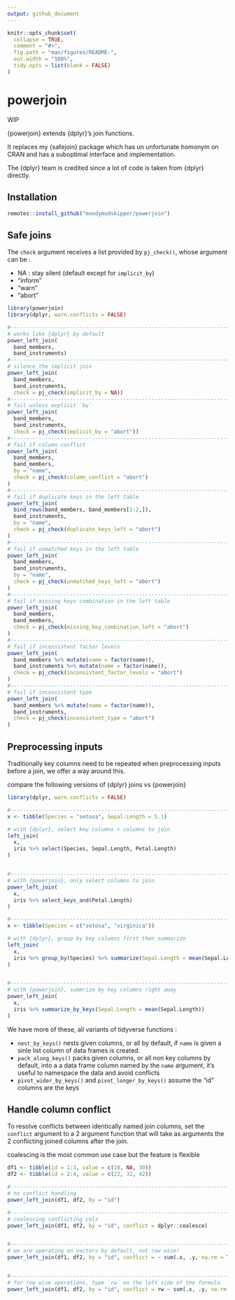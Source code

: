 ```yaml
---
output: github_document
---
```


<!-- README.md is generated from README.Rmd. Please edit that file -->

```r
knitr::opts_chunk$set(
  collapse = TRUE,
  comment = "#>",
  fig.path = "man/figures/README-",
  out.width = "100%",
  tidy.opts = list(blank = FALSE)
)
```

# powerjoin

WIP 

{powerjoin} extends {dplyr}'s join functions.

It replaces my {safejoin} package which has un unfortunate homonym on CRAN and
has a suboptimal interface and implementation.

The {dplyr} team is credited since a lot of code is taken from {dplyr} directly.

## Installation

``` r
remotes::install_github("moodymudskipper/powerjoin")
```

## Safe joins

The `check` argument  receives a list provided by `pj_check()`, whose argument
can be :

* NA : stay silent (default except for `implicit_by`)
* "inform"
* "warn"
* "abort"

```r
library(powerjoin)
library(dplyr, warn.conflicts = FALSE)

#-------------------------------------------------------------------------------
# works like {dplyr} by default 
power_left_join(
  band_members, 
  band_instruments)
#-------------------------------------------------------------------------------
# silence the implicit join
power_left_join(
  band_members, 
  band_instruments, 
  check = pj_check(implicit_by = NA))
#-------------------------------------------------------------------------------
# fail unless explicit `by`
power_left_join(
  band_members, 
  band_instruments, 
  check = pj_check(implicit_by = "abort"))
#-------------------------------------------------------------------------------
# fail if column conflict
power_left_join(
  band_members, 
  band_members,
  by = "name",
  check = pj_check(column_conflict = "abort")
)
#-------------------------------------------------------------------------------
# fail if duplicate keys in the left table
power_left_join(
  bind_rows(band_members, band_members[1:2,]), 
  band_instruments,
  by = "name",
  check = pj_check(duplicate_keys_left = "abort")
)
#-------------------------------------------------------------------------------
# fail if unmatched keys in the left table
power_left_join(
  band_members, 
  band_instruments,
  by = "name",
  check = pj_check(unmatched_keys_left = "abort")
)
#-------------------------------------------------------------------------------
# fail if missing keys combination in the left table
power_left_join(
  band_members, 
  band_members,
  check = pj_check(missing_key_combination_left = "abort")
)
#-------------------------------------------------------------------------------
# fail if inconsistent factor levels
power_left_join(
  band_members %>% mutate(name = factor(name)), 
  band_instruments %>% mutate(name = factor(name)), 
  check = pj_check(inconsistent_factor_levels = "abort")
)
#-------------------------------------------------------------------------------
# fail if inconsistent type
power_left_join(
  band_members %>% mutate(name = factor(name)), 
  band_instruments, 
  check = pj_check(inconsistent_type = "abort")
)
```

## Preprocessing inputs

Traditionally key columns need to be repeated when preprocessing inputs 
before a join, we offer a way around this.

compare the following versions of {dplyr} joins vs {powerjoin}

```r
library(dplyr, warn.conflicts = FALSE)

#-------------------------------------------------------------------------------
x <- tibble(Species = "setosa", Sepal.Length = 5.1)

# with {dplyr}, select key columns + columns to join
left_join(
  x,
  iris %>% select(Species, Sepal.Length, Petal.Length)
)


#-------------------------------------------------------------------------------
# with {powerjoin}, only select columns to join
power_left_join(
  x,
  iris %>% select_keys_and(Petal.Length)
)

#-------------------------------------------------------------------------------
x <- tibble(Species = c("setosa", "virginica"))

# with {dplyr}, group by key columns first then summarize
left_join(
  x,
  iris %>% group_by(Species) %>% summarize(Sepal.Length = mean(Sepal.Length), .groups = "drop")
)


#-------------------------------------------------------------------------------
# with {powerjoin}, summrize by key columns right away 
power_left_join(
  x,
  iris %>% summarize_by_keys(Sepal.Length = mean(Sepal.Length))
)
```

We have more of these, all variants of tidyverse functions :

* `nest_by_keys()` nests given columns, or all by default, if `name` is given
a sinle list column of data frames is created. 
* `pack_along_keys()` packs given columns, or all non key columns by default, into
a a data frame column named by the `name` argument, it's useful to namespace the
data and avoid conflicts
* `pivot_wider_by_keys()` and `pivot_longer_by_keys()` assume the "id" columns are the keys

## Handle column conflict

To resolve conflicts between identically named join columns, set the `conflict`
argument to a 2 argument function that will take as arguments the 2 conflicting 
joined columns after the join.

coalescing is the most common use case but the feature is flexible

```r
df1 <- tibble(id = 1:3, value = c(10, NA, 30))
df2 <- tibble(id = 2:4, value = c(22, 32, 42))

#-------------------------------------------------------------------------------
# no conflict handling
power_left_join(df1, df2, by = "id")

#-------------------------------------------------------------------------------
# coalescing conflicting cols
power_left_join(df1, df2, by = "id", conflict = dplyr::coalesce)


#-------------------------------------------------------------------------------
# we are operating on vectors by default, not row wise!
power_left_join(df1, df2, by = "id", conflict = ~ sum(.x, .y, na.rm = TRUE))


#-------------------------------------------------------------------------------
# for row wise operations, type `rw` on the left side of the formula
power_left_join(df1, df2, by = "id", conflict = rw ~ sum(.x, .y, na.rm = TRUE))
```
